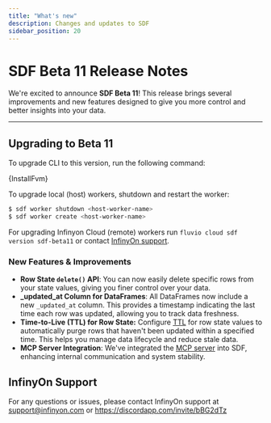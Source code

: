 ```yaml
---
title: "What's new"
description: Changes and updates to SDF
sidebar_position: 20
---
```



# SDF Beta 11 Release Notes

We're excited to announce **SDF Beta 11**! This release brings several improvements and new features designed to give you more control and better insights into your data.

---

## Upgrading to Beta 11

To upgrade CLI to this version, run the following command:

<CodeBlock language="bash">{InstallFvm}</CodeBlock>

To upgrade local (host) workers, shutdown and restart the worker:

```bash
$ sdf worker shutdown <host-worker-name>
$ sdf worker create <host-worker-name>
```

For upgrading Infinyon Cloud (remote) workers run `fluvio cloud sdf version sdf-beta11` or contact [InfinyOn support](#infinyon-support).

### New Features & Improvements

- **Row State `delete()` API**: You can now easily delete specific rows from your state values, giving you finer control over your data.
- **_updated_at Column for DataFrames**: All DataFrames now include a new `_updated_at` column. This provides a timestamp indicating the last time each row was updated, allowing you to track data freshness.
- **Time-to-Live (TTL) for Row State:** Configure [TTL] for row state values to automatically purge rows that haven't been updated within a specified time. This helps you manage data lifecycle and reduce stale data.
- **MCP Server Integration**: We've integrated the [MCP server] into SDF, enhancing internal communication and system stability.

## InfinyOn Support

For any questions or issues, please contact InfinyOn support at support@infinyon.com  or https://discordapp.com/invite/bBG2dTz

[TTL]: concepts/ttl.mdx
[MCP server]: mcp.mdx